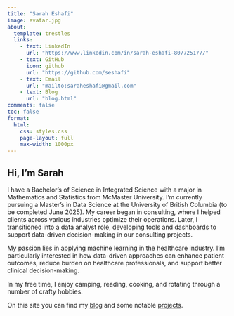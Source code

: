 ```yaml
---
title: "Sarah Eshafi"
image: avatar.jpg
about:
  template: trestles
  links:
    - text: LinkedIn
      url: "https://www.linkedin.com/in/sarah-eshafi-807725177/"
    - text: GitHub
      icon: github
      url: "https://github.com/seshafi"
    - text: Email
      url: "mailto:saraheshafi@gmail.com"
    - text: Blog
      url: "blog.html"
comments: false
toc: false
format:
  html:
    css: styles.css
    page-layout: full
    max-width: 1000px
---
```


## Hi, I'm Sarah

I have a Bachelor's of Science in Integrated Science with a major in Mathematics and Statistics from McMaster University. I'm currently pursuing a Master's in Data Science at the University of British Columbia (to be completed June 2025). My career began in consulting, where I helped clients across various industries optimize their operations. Later, I transitioned into a data analyst role, developing tools and dashboards to support data-driven decision-making in our consulting projects.

My passion lies in applying machine learning in the healthcare industry. I’m particularly interested in how data-driven approaches can enhance patient outcomes, reduce burden on healthcare professionals, and support better clinical decision-making.

In my free time, I enjoy camping, reading, cooking, and rotating through a number of crafty hobbies. 

On this site you can find my [blog](blog.html) 
and some notable [projects](projects.html).